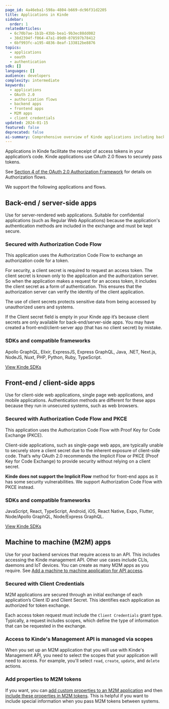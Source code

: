 ```yaml
---
page_id: 4a46eba1-598a-4804-b669-dc96f31d2205
title: Applications in Kinde
sidebar:
  order: 1
relatedArticles:
  - 6c70b7ae-1b1b-43bb-bea1-9b3ec88dd082
  - 38d2394f-f064-47a1-89d0-078597b78412
  - 6bf993fc-a195-4836-8eaf-133812be8876
topics:
  - applications
  - oauth
  - authentication
sdk: []
languages: []
audience: developers
complexity: intermediate
keywords:
  - applications
  - OAuth 2.0
  - authorization flows
  - backend apps
  - frontend apps
  - M2M apps
  - client credentials
updated: 2024-01-15
featured: false
deprecated: false
ai-summary: Comprehensive overview of Kinde applications including backend, frontend, and machine-to-machine applications with OAuth 2.0 flows and security considerations.
---
```


Applications in Kinde facilitate the receipt of access tokens in your application’s code. Kinde applications use OAuth 2.0 flows to securely pass tokens.

See [Section 4 of the OAuth 2.0 Authorization Framework](https://datatracker.ietf.org/doc/html/rfc6749#section-4) for details on Authorization flows.

We support the following applications and flows.

## Back-end / server-side apps

Use for server-rendered web applications. Suitable for confidential applications (such as Regular Web Applications) because the application's authentication methods are included in the exchange and must be kept secure.

### Secured with Authorization Code Flow

This application uses the Authorization Code Flow to exchange an authorization code for a token.

For security, a client secret is required to request an access token. The client secret is known only to the application and the authorization server. So when the application makes a request for an access token, it includes the client secret as a form of authentication. This ensures that the authorization server can verify the identity of the client application.

The use of client secrets protects sensitive data from being accessed by unauthorized users and systems.

<Aside>

If the Client secret field is empty in your Kinde app it’s because client secrets are only available for back-end/server-side apps. You may have created a front-end/client-server app (that has no client secret) by mistake.

</Aside>

### SDKs and compatible frameworks

Apollo GraphQL, Elixir, ExpressJS, Express GraphQL, Java, .NET, Next.js, NodeJS, Nuxt, PHP, Python, Ruby, TypeScript.

[View Kinde SDKs](/developer-tools/about/our-sdks/)

## Front-end / client-side apps

Use for client-side web applications, single page web applications, and mobile applications. Authentication methods are different for these apps because they run in unsecured systems, such as web browsers.

### Secured with Authorization Code Flow and PKCE

This application uses the Authorization Code Flow with Proof Key for Code Exchange (PKCE).

Client-side applications, such as single-page web apps, are typically unable to securely store a client secret due to the inherent exposure of client-side code. That’s why OAuth 2.0 recommends the Implicit Flow or PKCE (Proof Key for Code Exchange) to provide security without relying on a client secret.

<Aside>

**Kinde does not support the Implicit Flow** method for front-end apps as it has some security vulnerabilities. We support Authorization Code Flow with PKCE instead.

</Aside>

### SDKs and compatible frameworks

JavaScript, React, TypeScript, Android, iOS, React Native, Expo, Flutter, Node/Apollo GraphQL, Node/Express GraphQL.

[View Kinde SDKs](/developer-tools/about/our-sdks/)

## Machine to machine (M2M) apps

Use for your backend services that require access to an API. This includes accessing the Kinde management API. Other use cases include CLIs, daemons and IoT devices. You can create as many M2M apps as you require. See [Add a machine to machine application for API access](/developer-tools/kinde-api/connect-to-kinde-api/).

### Secured with Client Credentials

M2M applications are secured through an initial exchange of each application’s Client ID and Client Secret. This identifies each application as authorized for token exchange.

Each access token request must include the `Client Credentials` grant type. Typically, a request includes scopes, which define the type of information that can be requested in the exchange.

### Access to Kinde's Management API is managed via scopes

When you set up an M2M application that you will use with Kinde's Management API, you need to select the scopes that your application will need to access. For example, you'll select `read`, `create`, `update`, and `delete` actions.

### Add properties to M2M tokens

If you want, you can [add custom properties to an M2M application](/properties/work-with-properties/manage-properties/) and then [include these properties in M2M tokens](/properties/work-with-properties/properties-in-tokens/). This is helpful if you want to include special information when you pass M2M tokens between systems.

